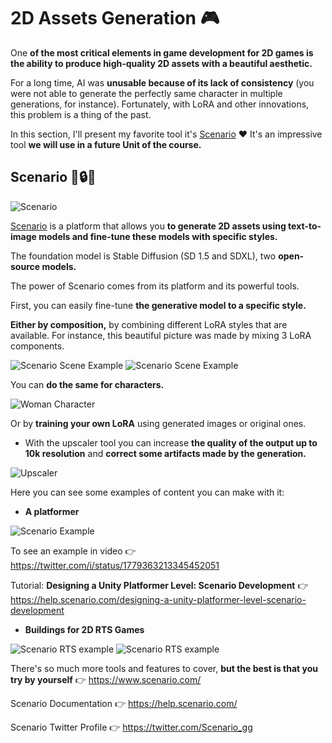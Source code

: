 # 2D Assets Generation 🎮

One **of the most critical elements in game development for 2D games is the ability to produce high-quality 2D assets with a beautiful aesthetic.**

For a long time, AI was **unusable because of its lack of consistency** (you were not able to generate the perfectly same character in multiple generations, for instance). Fortunately, with LoRA and other innovations, this problem is a thing of the past.

In this section, I'll present my favorite tool it's [Scenario](https://www.scenario.com/) ❤️ It's an impressive tool **we will use in a future Unit of the course.**


## Scenario 🤗🔒💸

<img src="https://huggingface.co/datasets/huggingface-ml-4-games-course/course-images/resolve/main/en/unit2/scenario.jpg" alt="Scenario"/>

[Scenario](https://www.scenario.com/) is a platform that allows you **to generate 2D assets using text-to-image models and fine-tune these models with specific styles.**

The foundation model is Stable Diffusion (SD 1.5 and SDXL), two **open-source models.**

The power of Scenario comes from its platform and its powerful tools.

First, you can easily fine-tune **the generative model to a specific style.**

**Either by composition,** by combining different LoRA styles that are available. For instance, this beautiful picture was made by mixing 3 LoRA components.

<img src="https://huggingface.co/datasets/huggingface-ml-4-games-course/course-images/resolve/main/en/unit2/scenario_scene example.png" alt="Scenario Scene Example" />

<img src="https://huggingface.co/datasets/huggingface-ml-4-games-course/course-images/resolve/main/en/unit2/scenario_scene_example2.png" alt="Scenario Scene Example" />

You can **do the same for characters.**

<img src="https://huggingface.co/datasets/huggingface-ml-4-games-course/course-images/resolve/main/en/unit2/woman.png" alt="Woman Character" />

Or by **training your own LoRA** using generated images or original ones.

- With the upscaler tool you can increase **the quality of the output up to 10k resolution** and **correct some artifacts made by the generation.**

<img src="https://huggingface.co/datasets/huggingface-ml-4-games-course/course-images/resolve/main/en/unit2/upscale.gif" alt="Upscaler" />

Here you can see some examples of content you can make with it:

- **A platformer**

<img src="https://huggingface.co/datasets/huggingface-ml-4-games-course/course-images/resolve/main/en/unit2/platformer.jpg" alt="Scenario Example" />

To see an example in video 👉 https://twitter.com/i/status/1779363213345452051

Tutorial: **Designing a Unity Platformer Level: Scenario Development** 👉 https://help.scenario.com/designing-a-unity-platformer-level-scenario-development

- **Buildings for 2D RTS Games**

<img src="https://huggingface.co/datasets/huggingface-ml-4-games-course/course-images/resolve/main/en/unit2/rts_example1.gif" alt="Scenario RTS example" />
<img src="https://huggingface.co/datasets/huggingface-ml-4-games-course/course-images/resolve/main/en/unit2/rts.png" alt="Scenario RTS example" />

There's so much more tools and features to cover, **but the best is that you try by yourself** 👉 https://www.scenario.com/

Scenario Documentation 👉 https://help.scenario.com/

Scenario Twitter Profile 👉 https://twitter.com/Scenario_gg
